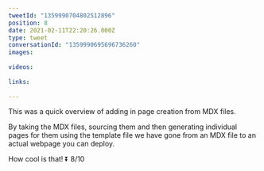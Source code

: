 ```yaml
---
tweetId: "1359990704802512896"
position: 8
date: 2021-02-11T22:20:26.000Z
type: tweet
conversationId: "1359990695696736260"
images:
  
videos:
  
links:
  
---
```

This was a quick overview of adding in page creation from MDX files. 

By taking the MDX files, sourcing them and then generating individual pages for them using the template file we have gone from an MDX file to an actual webpage you can deploy.

How cool is that! ⏬ 8/10
